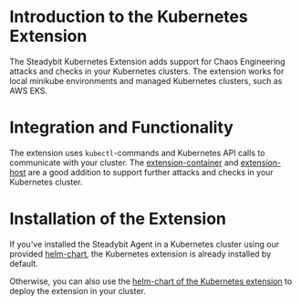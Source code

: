 # Introduction to the Kubernetes Extension
The Steadybit Kubernetes Extension adds support for Chaos Engineering attacks and checks in your Kubernetes clusters. The extension works for local minikube environments and managed Kubernetes clusters, such as AWS EKS.


# Integration and Functionality
The extension uses `kubectl`-commands and Kubernetes API calls to communicate with your cluster. The [extension-container](https://hub.steadybit.com/extension/com.steadybit.extension_container)
and [extension-host](https://hub.steadybit.com/extension/com.steadybit.extension_host) are a good addition to support further attacks and checks in your Kubernetes cluster.

# Installation of the Extension
If you've installed the Steadybit Agent in a Kubernetes cluster using our provided [helm-chart](https://docs.steadybit.com/install-and-configure/install-outpost-agent/install-on-kubernetes#installation), the Kubernetes extension is already installed by default.

Otherwise, you can also use the [helm-chart of the Kubernetes extension](https://github.com/steadybit/extension-kubernetes#installation) to deploy the extension in your cluster.